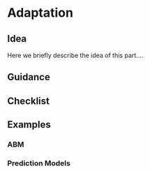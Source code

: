 # Adaptation

## Idea

Here we briefly describe the idea of this part....

## Guidance

## Checklist

## Examples

### ABM

### Prediction Models
